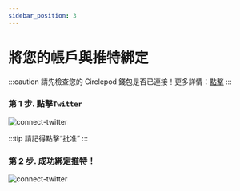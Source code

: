 ```yaml
---
sidebar_position: 3
---
```


# 將您的帳戶與推特綁定
:::caution
請先檢查您的 Circlepod 錢包是否已連接！更多詳情：[點擊](/docs/wallet/connect-wallet)
:::
### 第 1 步. 點擊`Twitter`
![connect-twitter](/img/event/twitter/connect-twitter.png)

:::tip
請記得點擊“批准”
:::

### 第 2 步. 成功綁定推特！
![connect-twitter](/img/event/twitter/connect-successfully.png)